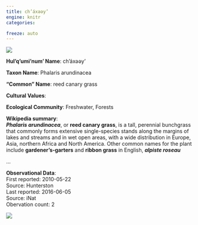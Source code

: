 ```yaml
---
title: ch’áxəәy’
engine: knitr
categories:

freeze: auto
---
```

![](https://inaturalist-open-data.s3.amazonaws.com/photos/78038371/medium.jpg){fig-alt="ch’áxəәy’ - reed canary grass"}

**Hul'q'umi'num' Name**: ch’áxəәy’

**Taxon Name**: Phalaris arundinacea

**"Common" Name**: reed canary grass

**Cultural Values**:  

::: {layout-nrow=1 style="width:60%"}

:::

**Ecological Community**: Freshwater, Forests

**Wikipedia summary**:  
<i><b>Phalaris arundinacea</b></i>, or <b>reed canary grass</b>, is a tall, perennial bunchgrass that commonly forms extensive single-species stands along the margins of lakes and streams and in wet open areas, with a wide distribution in Europe, Asia, northern Africa and North America. Other common names for the plant include <b>gardener's-garters</b> and <b>ribbon grass</b> in English, <i><b>alpiste roseau</b></i></p>...

**Observational Data**:   
First reported: 2010-05-22  
Source: Hunterston  
Last reported: 2016-06-05  
Source: iNat  
Obervation count: 2

![](community_dist.png)
